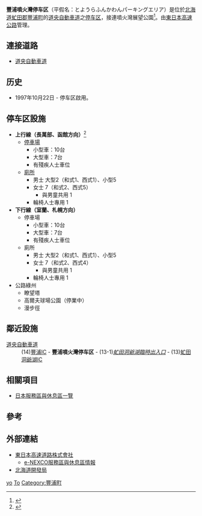 {{日本公路設施
|設施名稱 = 豐浦噴火灣停车区
|色 = 
|圖像 = Toyoura Funkawan PA 200905.jpg
|pxl = 
|圖像簡介 = 
|公路名稱1 = [[道央自動車道|道央自動車道]]
|IC編號1 = 
|收費站編號1 = 
|記號1 = 豐浦噴火灣
|起點1 = [[札幌JCT|札幌JCT]]
|距離1 = 154.3
|上一設施1 = [[虻田洞爺湖IC|虻田洞爺湖IC]]
|上一設施距離1 = 8.1
|下一設施1 = [[豐浦IC|豐浦IC]]
|下一設施距離1 = 5.1
|連接道路 = 
|啟用日期 = 1997年10月22日
|停用日期 = 
|流量 = 
|智能IC =
|上行營業時間 =
|上行油站 =
|上行油站營業時間 =
|下行營業時間 =
|下行油站 =
|下行油站營業時間 =
|郵政編碼 = 059-0462
|所在地 = {{JPN}}[[北海道|北海道]][[虻田郡|虻田郡]][[豐浦町|豐浦町]]字高岡
|坐標 = {{coord|42|35|30.92|N|140|41|43.6|E}}
|備註 = 設有公路綠州
}}
'''豐浦噴火灣停车区'''（平假名：とようらふんかわんパーキングエリア）是位於[[北海道|北海道]][[虻田郡|虻田郡]][[豐浦町|豐浦町]]的[[道央自動車道|道央自動車道]]之[[休息區|停车区]]，接連噴火灣展望公園<ref>{{cite web|title=噴火湾展望公園|url=http://www.town.toyoura.hokkaido.jp/hotnews/detail/00000352.html|website=town.toyoura.hokkaido.jp|publisher=ToyouraTown|accessdate=2015-09-23|archive-date=2015-08-13|archive-url=https://web.archive.org/web/20150813101712/http://www.town.toyoura.hokkaido.jp/hotnews/detail/00000352.html|dead-url=no}}</ref>。由[[東日本高速公路|東日本高速公路]]管理。

== 連接道路 ==
* [[道央自動車道|道央自動車道]]

== 历史 ==
* 1997年10月22日 - 停车区啟用。

==停车区設施==
*'''上行線（長萬部、函館方向）'''<ref>{{cite web|title=豊浦噴火湾パーキングエリア（上り）|url=http://www.honda.co.jp/dog/highway/douou/toyourafunkawan/up/|website=Honda.co.jp|publisher=本田技研工业|accessdate=2015-09-23|archive-date=2016-03-06|archive-url=https://web.archive.org/web/20160306014726/http://www.honda.co.jp/dog/highway/douou/toyourafunkawan/up/|dead-url=no}}</ref>
**[[停車場|停車場]]
***小型車：10台
***大型車：7台
***有殘疾人士車位
**[[廁所|廁所]]
***男士 大型2（和式1、西式1）、小型5
***女士 7（和式2、西式5）
****與男童共用 1
***輪椅人士專用 1
*'''下行線（室蘭、札幌方向）'''
**停車場
***小型車：10台
***大型車：7台
***有殘疾人士車位
**廁所
***男士 大型2（和式1、西式1）、小型5
***女士 7（和式2、西式4）
****與男童共用 1
***輪椅人士專用 1
*公路綠州
**瞭望塔
**高爾夫球場公園（停業中）
**漫步徑

== 鄰近設施 ==
; [[道央自動車道|道央自動車道]]
: (14)[[豐浦IC|豐浦IC]] - '''豐浦噴火灣停车区''' - (13-1)''[[虻田洞爺湖臨時出入口|虻田洞爺湖臨時出入口]]'' - (13)[[虻田洞爺湖IC|虻田洞爺湖IC]]

== 相關項目 ==
* [[日本服務區與休息區一覽|日本服務區與休息區一覽]]

== 參考 ==
{{reflist}}

== 外部連結 ==
* [http://www.e-nexco.co.jp/ 東日本高速道路株式會社]{{Wayback|url=http://www.e-nexco.co.jp/ |date=20140203074239 }}
** [https://web.archive.org/web/20101130163046/http://www.driveplaza.com/dp/SapaTop e-NEXCO服務區與休息區情報]
* [http://www.hkd.mlit.go.jp/ 北海道開發局]{{Wayback|url=http://www.hkd.mlit.go.jp/ |date=20141106112345 }}

{{道央自動車道1}}

[[Category:日本服務區與休息區_To|yo]]
[[Category:北海道服務區與休息區|To]]
[[Category:豐浦町|Category:豐浦町]]